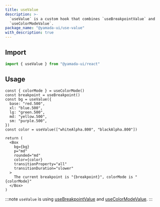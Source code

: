 ```yaml
---
title: useValue
description: >-
  `useValue` is a custom hook that combines `useBreakpointValue` and
  `useColorModeValue`.
package_name: "@yamada-ui/use-value"
with_description: true
---
```


## Import

```ts
import { useValue } from "@yamada-ui/react"
```

## Usage

```tsx functional=true
const { colorMode } = useColorMode()
const breakpoint = useBreakpoint()
const bg = useValue({
  base: "red.500",
  xl: "blue.500",
  lg: "green.500",
  md: "yellow.500",
  sm: "purple.500",
})
const color = useValue(["whiteAlpha.800", "blackAlpha.800"])

return (
  <Box
    bg={bg}
    p="md"
    rounded="md"
    color={color}
    transitionProperty="all"
    transitionDuration="slower"
  >
    The current breakpoint is "{breakpoint}", colorMode is "{colorMode}"
  </Box>
)
```

:::note
`useValue` is using [useBreakpointValue](/hooks/use-breakpoint-value) and [useColorModeValue](/hooks/use-color-mode-value).
:::
